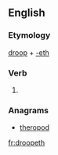 ==English==

===Etymology===
[[droop]] + [[-eth]]

===Verb===
{{head|en|verb form}}

# {{en-archaic third-person singular of|droop}}

===Anagrams===
* [[theropod#English|theropod]]

[[fr:droopeth]]